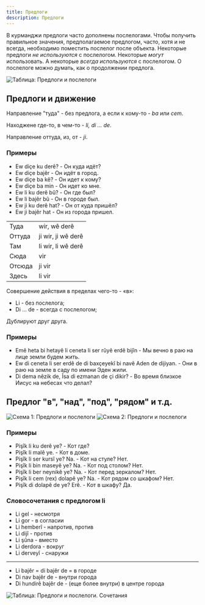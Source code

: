 ```yaml
---
title: Предлоги
description: Предлоги
---
```


В курманджи предлоги часто дополнены послелогами.
Чтобы получить правильное значения, предполагаемое предлогом, часто, хотя и не всегда, необходимо поместить послелог после объекта.
Некоторые предлоги _не используются_ с послелогом. Некоторые _могут_ использовать. А некоторые _всегда используются_ с послелогом.
О послелоге можно думать, как о продолжении предлога.

![Таблица: Предлоги и послелоги](/img/chapter-5/Предлоги-послелоги.png)

## Предлоги и движение

Направление "туда" - без предлога, а если к кому-то - _ba_ или _cem_.

Находжене где-то, в чем-то - _li, di ... de_.

Направление оттуда, из, от - _ji_.

### Примеры
* Ew diçe ku derê? - Он куда идёт?
* Ew diçe bajêr - Он идёт в город.
* Ew diçe ba kê? - Он идет к кому?
* Ew diçe ba min - Он идет ко мне.
* Ew li ku derê bû? - Он где был?
* Ew li bajêr bû - Он в городе был.
* Ew ji ku derê hat? - Он от куда пришёл?
* Ew ji bajêr hat - Он из города пришел.

|||
|-|-|
|Туда|wir, wê derê|
|Оттуда|ji wir, ji wê derê|
|Там|li wir, li wê derê|
|Сюда|vir|
|Отсюда|ji vir|
|Здесь|li vir|

Совершение действия в пределах чего-то - «в»:
* Li - без послелога;
* Di ... de - всегда с послелогом;

Дублируют друг друга.

### Примеры
* Emê heta bi hetayê li ceneta li ser rûyê erdê bijîn - Мы вечно в раю на лице земли будем жить.
* Ew di ceneta li ser erdê de di baxçeyekî bi navê Aden de dijiyan. - Они в раю на земле в саду по имени Эден жили.
* Di dema nêzik de, Îsa di ezmanan de çi dikir? - Во время близкое Иисус на небесах что делал?

## Предлог "в", "над", "под", "рядом" и т.д.
![Схема 1: Предлоги и послелоги](/img/chapter-5/Предлоги-послелоги-схема-2.jpg)
![Схема 2: Предлоги и послелоги](/img/chapter-5/Предлоги-послелоги-схема.jpg)

### Примеры
* Pişîk li ku derê ye? - Кот где?
* Pişîk li malê ye. - Кот в доме.
* Pişîk li ser kursî ye? Na. - Кот на стуле? Нет.
* Pişîk li bin maseyê ye? Na. - Кот под столом? Нет.
* Pişîk li ber neynikê ye? Na. - Кот перед зеркалом? Нет.
* Pişîk li cem (rex) dolapê ye? Na. - Кот рядом со шкафом? Нет.
* Pişîk di dolapê de ye? Erê. - Кот в шкафу? Да.

### Словосочетания с предлогом li
* Li gel - несмотря
* Li gor - в согласии
* Li hemberî - напротив, против
* Li dijî - против
* Li şûna - вместо
* Li derdora - вокруг
* Li derveyî  - снаружи
---
* Li bajêr = di bajêr de = в городе
* Di nav bajêr de - внутри города
* Di hundirê bajêr de - (еще более внутри) в центре города


![Таблица: Предлоги и послелоги. Сочетания](/img/chapter-5/Сочетания-и-другие.png)

